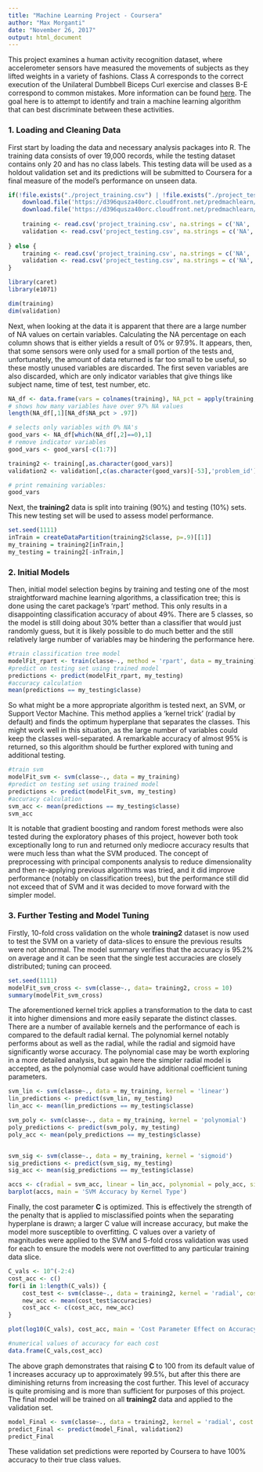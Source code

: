 ---
title: "Machine Learning Project - Coursera"
author: "Max Morganti"
date: "November 26, 2017"
output: html_document
---


This project examines a human activity recognition dataset, where accelerometer sensors have measured the movements of subjects as they lifted weights in a variety of fashions. Class A corresponds to the correct execution of the Unilateral Dumbbell Biceps Curl exercise and classes B-E correspond to common mistakes. More information can be found [here][1]. The goal here is to attempt to identify and train a machine learning algorithm that can best discriminate between these activities.

### 1. Loading and Cleaning Data

First start by loading the data and necessary analysis packages into R. The training data consists of over 19,000 records, while the testing dataset contains only 20 and has no class labels. This testing data will be used as a holdout validation set and its predictions will be submitted to Coursera for a final measure of the model's performance on unseen data.


```{r, warning = FALSE}

if(!file.exists("./project_training.csv") | !file.exists("./project_testing.csv")) {
    download.file('https://d396qusza40orc.cloudfront.net/predmachlearn/pml-training.csv', './project_training.csv')
    download.file('https://d396qusza40orc.cloudfront.net/predmachlearn/pml-testing.csv', './project_testing.csv')
    
    training <- read.csv('project_training.csv', na.strings = c('NA', ''))
    validation <- read.csv('project_testing.csv', na.strings = c('NA', '')) 
    
} else {
    training <- read.csv('project_training.csv', na.strings = c('NA', ''))
    validation <- read.csv('project_testing.csv', na.strings = c('NA', ''))
}

library(caret)
library(e1071)

dim(training)
dim(validation)

```

Next, when looking at the data it is apparent that there are a large number of NA values on certain variables. Calculating the NA percentage on each column shows that is either yields a result of 0% or 97.9%. It appears, then, that some sensors were only used for a small portion of the tests and, unfortunately, the amount of data returned is far too small to be useful, so these mostly unused variables are discarded. The first seven variables are also discarded, which are only indicator variables that give things like subject name, time of test, test number, etc.

```{r}

NA_df <- data.frame(vars = colnames(training), NA_pct = apply(training, 2, function(x) {mean(is.na(x))}))
# shows how many variables have over 97% NA values
length(NA_df[,1][NA_df$NA_pct > .97]) 

# selects only variables with 0% NA's
good_vars <- NA_df[which(NA_df[,2]==0),1] 
# remove indicator variables
good_vars <- good_vars[-c(1:7)] 

training2 <- training[,as.character(good_vars)]
validation2 <- validation[,c(as.character(good_vars)[-53],'problem_id')]

# print remaining variables:
good_vars

```


Next, the **training2** data is split into training (90%) and testing (10%) sets. This new testing set will be used to assess model performance. 

```{r}
set.seed(1111)
inTrain = createDataPartition(training2$classe, p=.9)[[1]]
my_training = training2[inTrain,]
my_testing = training2[-inTrain,]

```

### 2. Initial Models

Then, initial model selection begins by training and testing one of the most straightforward machine learning algorithms, a classification tree; this is done using the caret package's 'rpart' method. This only results in a disappointing classification accuracy of about 49%. There are 5 classes, so the model is still doing about 30% better than a classifier that would just randomly guess, but it is likely possible to do much better and the still relatively large number of variables may be hindering the performance here.

```{r}
#train classification tree model
modelFit_rpart <- train(classe~., method = 'rpart', data = my_training)
#predict on testing set using trained model
predictions <- predict(modelFit_rpart, my_testing)
#accuracy calculation
mean(predictions == my_testing$classe) 

```

So what might be a more appropriate algorithm is tested next, an SVM, or Support Vector Machine. This method applies a 'kernel trick' (radial by default) and finds the optimum hyperplane that separates the classes. This might work well in this situation, as the large number of variables could keep the classes well-separated. A remarkable accuracy of almost 95% is returned, so this algorithm should be further explored with tuning and additional testing.

```{r, cache = TRUE}
#train svm
modelFit_svm <- svm(classe~., data = my_training)
#predict on testing set using trained model
predictions <- predict(modelFit_svm, my_testing)
#accuracy calculation
svm_acc <- mean(predictions == my_testing$classe) 
svm_acc

```

It is notable that gradient boosting and random forest methods were also tested during the exploratory phases of this project, however both took exceptionally long to run and returned only mediocre accuracy results that were much less than what the SVM produced. The concept of preprocessing with principal components analysis to reduce dimensionality and then re-applying previous algorithms was tried, and it did improve performance (notably on classification trees), but the performance still did not exceed that of SVM and it was decided to move forward with the simpler model.

### 3. Further Testing and Model Tuning

Firstly, 10-fold cross validation on the whole **training2** dataset is now used to test the SVM on a variety of data-slices to ensure the previous results were not abnormal. The model summary verifies that the accuracy is 95.2% on average and it can be seen that the single test accuracies are closely distributed; tuning can proceed.


```{r, cache=TRUE}
set.seed(1111)
modelFit_svm_cross <- svm(classe~., data= training2, cross = 10)
summary(modelFit_svm_cross)

```

The aforementioned kernel trick applies a transformation to the data to cast it into higher dimensions and more easily separate the distinct classes. There are a number of available kernels and the performance of each is compared to the default radial kernal. The polynomial kernel notably performs about as well as the radial, while the radial and sigmoid have significantly worse accuracy. The polynomial case may be worth exploring in a more detailed analysis, but again here the simpler radial model is accepted, as the polynomial case would have additional coefficient tuning parameters.


```{r, cache = TRUE}

svm_lin <- svm(classe~., data = my_training, kernel = 'linear')
lin_predictions <- predict(svm_lin, my_testing)
lin_acc <- mean(lin_predictions == my_testing$classe) 

svm_poly <- svm(classe~., data = my_training, kernel = 'polynomial')
poly_predictions <- predict(svm_poly, my_testing)
poly_acc <- mean(poly_predictions == my_testing$classe) 


svm_sig <- svm(classe~., data = my_training, kernel = 'sigmoid')
sig_predictions <- predict(svm_sig, my_testing)
sig_acc <- mean(sig_predictions == my_testing$classe) 

accs <- c(radial = svm_acc, linear = lin_acc, polynomial = poly_acc, sigmoid = sig_acc)
barplot(accs, main = 'SVM Accuracy by Kernel Type')

```

Finally, the cost parameter **C** is optimized. This is effectively the strength of the penalty that is applied to misclassified points when the separating hyperplane is drawn; a larger C value will increase accuracy, but make the model more susceptible to overfitting. C values over a variety of magnitudes were applied to the SVM and 5-fold cross validation was used for each to ensure the models were not overfitted to any particular training data slice.



```{r, cache = TRUE}
C_vals <- 10^(-2:4)
cost_acc <- c()
for(i in 1:length(C_vals)) {
    cost_test <- svm(classe~., data = training2, kernel = 'radial', cost = C_vals[i], cross = 5)
    new_acc <- mean(cost_test$accuracies)
    cost_acc <- c(cost_acc, new_acc)
}

plot(log10(C_vals), cost_acc, main = 'Cost Parameter Effect on Accuracy', xlab = 'log10(C)')

```

```{r}
#numerical values of accuracy for each cost
data.frame(C_vals,cost_acc)
```

The above graph demonstrates that raising **C** to 100 from its default value of 1 increases accuracy up to approximately 99.5%, but after this there are diminishing returns from increasing the cost further. This level of accuracy is quite promising and is more than sufficient for purposes of this project. The final model will be trained on all **training2** data and applied to the validation set. 

```{r, cache = TRUE}

model_Final <- svm(classe~., data = training2, kernel = 'radial', cost = 100)
predict_Final <- predict(model_Final, validation2)
predict_Final

```

These validation set predictions were reported by Coursera to have 100% accuracy to their true class values.

[1]: http://web.archive.org/web/20161224072740/http:/groupware.les.inf.puc-rio.br/har









